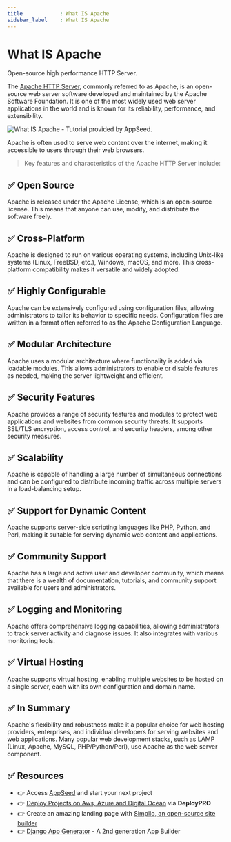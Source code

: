 ```yaml
---
title            : What IS Apache 
sidebar_label    : What IS Apache
---
```


# What IS Apache

<SubHeading>Open-source high performance HTTP Server.</SubHeading>

The [Apache HTTP Server](https://httpd.apache.org/), commonly referred to as Apache, is an open-source web server software developed and maintained by the Apache Software Foundation. 
It is one of the most widely used web server applications in the world and is known for its reliability, performance, and extensibility. 

![What IS Apache - Tutorial provided by AppSeed.](https://github-production-user-asset-6210df.s3.amazonaws.com/51070104/268982622-16ca9ced-0cc0-4228-9d36-bc424c87b9aa.jpg) 

Apache is often used to serve web content over the internet, making it accessible to users through their web browsers.

> Key features and characteristics of the Apache HTTP Server include:

## ✅ **Open Source** 

Apache is released under the Apache License, which is an open-source license. This means that anyone can use, modify, and distribute the software freely.

## ✅ **Cross-Platform** 

Apache is designed to run on various operating systems, including Unix-like systems (Linux, FreeBSD, etc.), Windows, macOS, and more. This cross-platform compatibility makes it versatile and widely adopted.

## ✅ **Highly Configurable** 

Apache can be extensively configured using configuration files, allowing administrators to tailor its behavior to specific needs. 
Configuration files are written in a format often referred to as the Apache Configuration Language.

## ✅ **Modular Architecture** 

Apache uses a modular architecture where functionality is added via loadable modules. This allows administrators to enable or disable features as needed, making the server lightweight and efficient.

## ✅ **Security Features** 

Apache provides a range of security features and modules to protect web applications and websites from common security threats. 
It supports SSL/TLS encryption, access control, and security headers, among other security measures.

## ✅ **Scalability** 

Apache is capable of handling a large number of simultaneous connections and can be configured to distribute incoming traffic across multiple servers in a load-balancing setup.

## ✅ **Support for Dynamic Content** 

Apache supports server-side scripting languages like PHP, Python, and Perl, making it suitable for serving dynamic web content and applications.

## ✅ **Community Support** 

Apache has a large and active user and developer community, which means that there is a wealth of documentation, tutorials, and community support available for users and administrators.

## ✅ **Logging and Monitoring** 

Apache offers comprehensive logging capabilities, allowing administrators to track server activity and diagnose issues. It also integrates with various monitoring tools.

## ✅ **Virtual Hosting** 

Apache supports virtual hosting, enabling multiple websites to be hosted on a single server, each with its own configuration and domain name.

## ✅ In Summary

Apache's flexibility and robustness make it a popular choice for web hosting providers, enterprises, and individual developers for serving websites and web applications. 
Many popular web development stacks, such as LAMP (Linux, Apache, MySQL, PHP/Python/Perl), use Apache as the web server component.

## ✅ Resources 

- 👉 Access [AppSeed](https://appseed.us/) and start your next project
- 👉 [Deploy Projects on Aws, Azure and Digital Ocean](https://www.docs.deploypro.dev/) via **DeployPRO**
- 👉 Create an amazing landing page with [Simpllo, an open-source site builder](https://www.simpllo.com/)
- 👉 [Django App Generator](https://app-generator.dev/django/) - A 2nd generation App Builder
